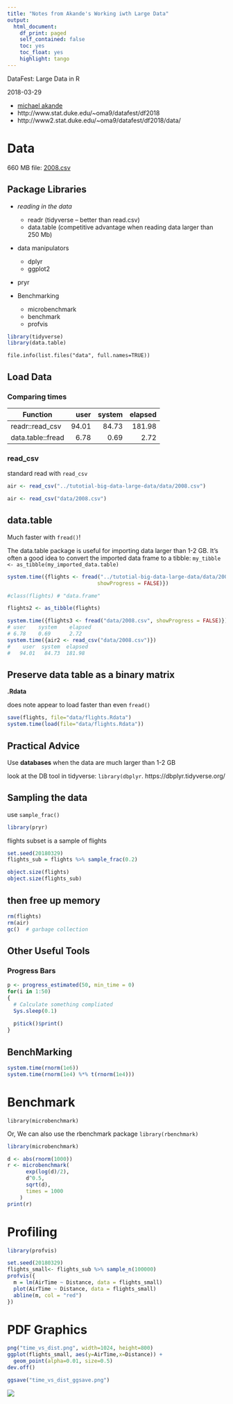 ```yaml
---
title: "Notes from Akande's Working iwth Large Data"
output:
  html_document:
    df_print: paged
    self_contained: false
    toc: yes
    toc_float: yes
    highlight: tango
---
```


DataFest: Large Data in R

2018-03-29

- [michael akande](https://github.com/akandelanre)
- http://www.stat.duke.edu/~oma9/datafest/df2018
- http://www2.stat.duke.edu/~oma9/datafest/df2018/data/ 

# Data

660 MB file:  [2008.csv](https://gitlab.oit.duke.edu/john/tutotial-big-data-large-data/blob/master/data/2008.csv)

## Package Libraries

- *reading in the data*

    - readr (tidyverse -- better than read.csv) 
    - data.table (competitive advantage when reading data larger than 250 Mb)
    
- data manipulators

    - dplyr
    - ggplot2

 
- pryr              

- Benchmarking

    - microbenchmark
    - benchmark
    - profvis

```r
library(tidyverse)
library(data.table)
```

```{}
file.info(list.files("data", full.names=TRUE))

```



## Load Data

### Comparing times

| Function | user | system | elapsed |
| ---------|-----:|-------:|--------:|
readr::read_csv | 94.01 | 84.73 | 181.98 
data.table::fread | 6.78 | 0.69 | 2.72 

### read_csv

standard read with `read_csv`

```r
air <- read_csv("../tutotial-big-data-large-data/data/2008.csv")
```

``` r
air <- read_csv("data/2008.csv")
```

## data.table

Much faster with `fread()`!

The data.table package is useful for importing data larger than 1-2 GB.  It's often a good idea to convert the imported data frame to a tibble:  `my_tibble <- as_tibble(my_imported_data.table)`

```r
system.time({flights <- fread("../tutotial-big-data-large-data/data/2008.csv",
                             showProgress = FALSE)})

#class(flights) # "data.frame"

flights2 <- as_tibble(flights)
```






``` r
system.time({flights3 <- fread("data/2008.csv", showProgress = FALSE)})
# user    system    elapsed 
# 6.78    0.69      2.72 
system.time({air2 <- read_csv("data/2008.csv")})
#    user  system  elapsed 
#   94.01   84.73  181.98 
```



## Preserve data table as a binary matrix

**.Rdata** 

does note appear to load faster than even `fread()`

```r
save(flights, file="data/flights.Rdata")
system.time(load(file="data/flights.Rdata"))
```

## Practical Advice

Use **databases** when the data are much larger than 1-2 GB 

look at the DB tool in tidyverse:  `library(dbplyr`.  https://dbplyr.tidyverse.org/  

## Sampling the data

use `sample_frac()`

```r
library(pryr)
```

flights subset is a sample of flights

```r
set.seed(20180329)
flights_sub = flights %>% sample_frac(0.2)
```


```r
object.size(flights)
object.size(flights_sub)
```

## then free up memory

```r
rm(flights)
rm(air)
gc()  # garbage collection
```

## Other Useful Tools

### Progress Bars

```r
p <- progress_estimated(50, min_time = 0)
for(i in 1:50)
{
  # Calculate something compliated
  Sys.sleep(0.1)
  
  p$tick()$print()
}
```

## BenchMarking

```r
system.time(rnorm(1e6))
system.time(rnorm(1e4) %*% t(rnorm(1e4)))
```

# Benchmark

`library(microbenchmark)`

Or, We can also use the rbenchmark package  `library(rbenchmark)`


```r
library(microbenchmark)

d <- abs(rnorm(1000))
r <- microbenchmark(
      exp(log(d)/2),
      d^0.5,
      sqrt(d),
      times = 1000
    )
print(r)
```

# Profiling

```r
library(profvis)

set.seed(20180329)
flights_small<- flights_sub %>% sample_n(100000)
profvis({
  m = lm(AirTime ~ Distance, data = flights_small)
  plot(AirTime ~ Distance, data = flights_small)
  abline(m, col = "red")
})
```

# PDF Graphics

```r
png("time_vs_dist.png", width=1024, height=800)
ggplot(flights_small, aes(y=AirTime,x=Distance)) +
  geom_point(alpha=0.01, size=0.5)
dev.off()
```


```r
ggsave("time_vs_dist_ggsave.png")
```

![](time_vs_dist_ggsave.png)